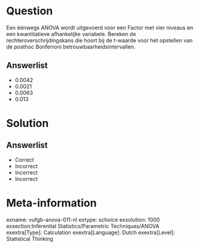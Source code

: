 Question
========
  
Een éénwegs ANOVA wordt uitgevoerd voor een Factor met vier niveaus en een kwantitatieve afhankelijke variabele. Bereken de rechteroverschrijdingskans die hoort bij de *t*-waarde voor het opstellen van de posthoc Bonferroni betrouwbaarheidsintervallen. 

  
Answerlist
----------
* 0.0042
* 0.0021
* 0.0063
* 0.013

Solution
========

Answerlist
----------
* Correct
* Incorrect
* Incorrect
* Incorrect

Meta-information
================
exname: vufgb-anova-011-nl
extype: schoice
exsolution: 1000
exsection:Inferential Statistics/Parametric Techniques/ANOVA
exextra[Type]: Calculation
exextra[Language]: Dutch
exextra[Level]: Statistical Thinking